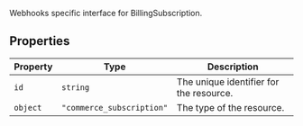 Webhooks specific interface for BillingSubscription.

## Properties

| Property                     | Type                      | Description                             |
| ---------------------------- | ------------------------- | --------------------------------------- |
| <a id="id"></a> `id`         | `string`                  | The unique identifier for the resource. |
| <a id="object"></a> `object` | `"commerce_subscription"` | The type of the resource.               |
